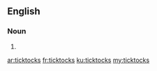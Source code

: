 ==English==

===Noun===
{{head|en|plural}}

# {{plural of|ticktock|lang=en}}

[[ar:ticktocks]]
[[fr:ticktocks]]
[[ku:ticktocks]]
[[my:ticktocks]]